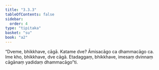 ```yaml
---
title: "3.3.3"
tableOfContents: false
sidebar:
  order: 4
type: "tipitaka"
basket: "su"
book: "a2"
---
```



<DynamicBreadcrumb />

<Division number="144" book="a2">

<Paragraph number="235" book="a2">
“Dveme, bhikkhave, cāgā. Katame dve? Āmisacāgo ca dhammacāgo ca. Ime kho, bhikkhave, dve cāgā. Etadaggaṃ, bhikkhave, imesaṃ dvinnaṃ cāgānaṃ yadidaṃ dhammacāgo”ti.
</Paragraph>
</Division>